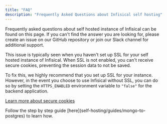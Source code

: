 ```yaml
---
title: "FAQ"
description: "Frequently Asked Questions about Infisical self hosting"
---
```


Frequently asked questions about self hosted instance of Infisical can be found on this page. 
If you can't find the answer you are looking for, please create an issue on our GitHub repository or join our Slack channel for additional support.

<Accordion title="When I refresh any page, it logs me out" defaultOpen="true">
This issue is typically seen when you haven't set up SSL for your self hosted instance of Infisical. When SSL is not enabled, you can't receive secure cookies, preventing the session data to not be saved.

To fix this, we highly recommend that you set up SSL for your instance. 
However, in the event you choose to use Infisical without SSL, you can do so by setting the `HTTPS_ENABLED` environment variable to `"false"` for the backend application.

[Learn more about secure cookies](https://really-simple-ssl.com/definition/what-are-secure-cookies/)
</Accordion>

<Accordion title="How can I upgrade my Infisical instance to Postgres version?">
  Follow the step by step guide [here](self-hosting/guides/mongo-to-postgres) to learn how.
</Accordion>

